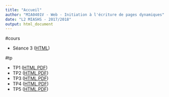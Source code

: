 ```yaml
---
title: "Accueil"
author: "MIA0401V - Web - Initiation à l'écriture de pages dynamiques"
date: "L2 MIASHS - 2017/2018"
output: html_document
---
```



#cours

* Séance 3 ([HTML](Cours/seance3/seance3.html))

#tp

* TP1 ([HTML](TP/TP1/tp1.html),[PDF](TP/TP1/tp1.pdf))
* TP2 ([HTML](TP/TP2/tp2.html),[PDF](TP/TP2/tp2.pdf))
* TP3 ([HTML](TP/TP3/tp3.html),[PDF](TP/TP3/tp3.pdf))
* TP4 ([HTML](TP/TP4/tp4.html),[PDF](TP/TP4/tp4.pdf))
* TP5 ([HTML](TP/TP5/tp5.html),[PDF](TP/TP5/tp5.pdf))